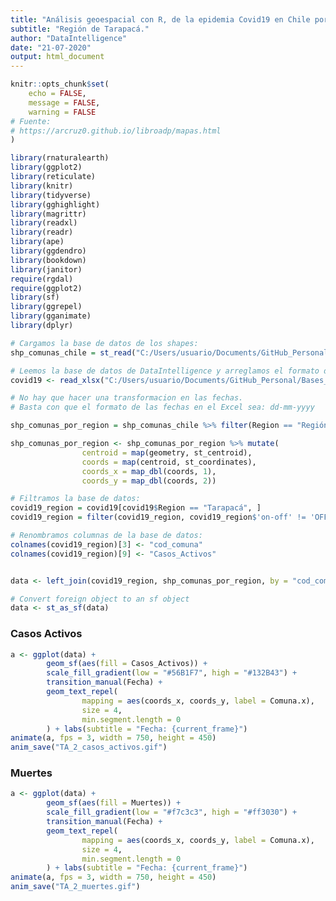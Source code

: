```yaml
---
title: "Análisis geoespacial con R, de la epidemia Covid19 en Chile por Región a nivel comunal."
subtitle: "Región de Tarapacá."
author: "DataIntelligence"
date: "21-07-2020"
output: html_document
---
```


```r
knitr::opts_chunk$set(
	echo = FALSE,
	message = FALSE,
	warning = FALSE
# Fuente:
# https://arcruz0.github.io/libroadp/mapas.html	
)
```

```r
library(rnaturalearth)
library(ggplot2)
library(reticulate)
library(knitr)
library(tidyverse)
library(gghighlight)
library(magrittr)
library(readxl)
library(readr)
library(ape)
library(ggdendro)
library(bookdown)
library(janitor)
require(rgdal)
require(ggplot2)
library(sf)
library(ggrepel)
library(gganimate)
library(dplyr)
```

```r
# Cargamos la base de datos de los shapes:
shp_comunas_chile = st_read("C:/Users/usuario/Documents/GitHub_Personal/Bases_de_Datos_DS/shapes_de_chile/comunas.shp") 

# Leemos la base de datos de DataIntelligence y arreglamos el formato de la fecha:
covid19 <- read_xlsx("C:/Users/usuario/Documents/GitHub_Personal/Bases_de_Datos_DS/covid_23_julio.xlsx")

# No hay que hacer una transformacion en las fechas.
# Basta con que el formato de las fechas en el Excel sea: dd-mm-yyyy
```

```r

shp_comunas_por_region = shp_comunas_chile %>% filter(Region == "Región de Tarapacá")

shp_comunas_por_region <- shp_comunas_por_region %>% mutate(
                centroid = map(geometry, st_centroid),
                coords = map(centroid, st_coordinates),
                coords_x = map_dbl(coords, 1),
                coords_y = map_dbl(coords, 2))

# Filtramos la base de datos:
covid19_region = covid19[covid19$Region == "Tarapacá", ]
covid19_region = filter(covid19_region, covid19_region$'on-off' != 'OFF' & covid19_region$'on-off' != 'OUT TIME' & covid19_region$'Comuna' != 'No Informado')

# Renombramos columnas de la base de datos:
colnames(covid19_region)[3] <- "cod_comuna"
colnames(covid19_region)[9] <- "Casos_Activos"


data <- left_join(covid19_region, shp_comunas_por_region, by = "cod_comuna")

# Convert foreign object to an sf object
data <- st_as_sf(data)
```

### Casos Activos

```r
a <- ggplot(data) +
        geom_sf(aes(fill = Casos_Activos)) +
        scale_fill_gradient(low = "#56B1F7", high = "#132B43") +
        transition_manual(Fecha) +
        geom_text_repel(
                mapping = aes(coords_x, coords_y, label = Comuna.x),
                size = 4,
                min.segment.length = 0
        ) + labs(subtitle = "Fecha: {current_frame}")
animate(a, fps = 3, width = 750, height = 450)
anim_save("TA_2_casos_activos.gif")
```

### Muertes

```r
a <- ggplot(data) +
        geom_sf(aes(fill = Muertes)) +
        scale_fill_gradient(low = "#f7c3c3", high = "#ff3030") +
        transition_manual(Fecha) +
        geom_text_repel(
                mapping = aes(coords_x, coords_y, label = Comuna.x),
                size = 4,
                min.segment.length = 0
        ) + labs(subtitle = "Fecha: {current_frame}")
animate(a, fps = 3, width = 750, height = 450)
anim_save("TA_2_muertes.gif")
```
